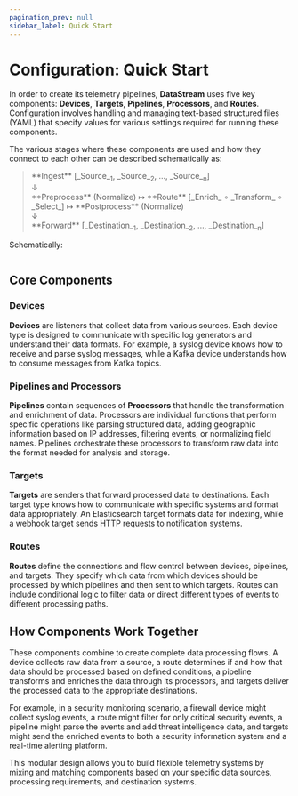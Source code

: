 ```yaml
---
pagination_prev: null
sidebar_label: Quick Start
---
```


# Configuration: Quick Start

In order to create its telemetry pipelines, **DataStream** uses five key components: **Devices**, **Targets**, **Pipelines**, **Processors**, and **Routes**. Configuration involves handling and managing text-based structured files (YAML) that specify values for various settings required for running these components.

The various stages where these components are used and how they connect to each other can be described schematically as:

<blockquote style={{textAlign: "center"}}>
**Ingest** [_Source_<sub>1</sub>, _Source_<sub>2</sub>, &#8230;, _Source_<sub>n</sub>]<br/>
&darr;<br/>
**Preprocess** (Normalize) &map; **Route** [_Enrich_ &compfn; _Transform_ &compfn; _Select_] &map; **Postprocess** (Normalize)<br/>
&darr;<br/>
**Forward** [_Destination_<sub>1</sub>, _Destination_<sub>2</sub>, &#8230;, _Destination_<sub>n</sub>]
</blockquote>

Schematically:

<Image id="data-flow" />

## Core Components

### Devices
**Devices** are listeners that collect data from various sources. Each device type is designed to communicate with specific log generators and understand their data formats. For example, a syslog device knows how to receive and parse syslog messages, while a Kafka device understands how to consume messages from Kafka topics.

### Pipelines and Processors
**Pipelines** contain sequences of **Processors** that handle the transformation and enrichment of data. Processors are individual functions that perform specific operations like parsing structured data, adding geographic information based on IP addresses, filtering events, or normalizing field names. Pipelines orchestrate these processors to transform raw data into the format needed for analysis and storage.

### Targets
**Targets** are senders that forward processed data to destinations. Each target type knows how to communicate with specific systems and format data appropriately. An Elasticsearch target formats data for indexing, while a webhook target sends HTTP requests to notification systems.

### Routes
**Routes** define the connections and flow control between devices, pipelines, and targets. They specify which data from which devices should be processed by which pipelines and then sent to which targets. Routes can include conditional logic to filter data or direct different types of events to different processing paths.

## How Components Work Together

These components combine to create complete data processing flows. A device collects raw data from a source, a route determines if and how that data should be processed based on defined conditions, a pipeline transforms and enriches the data through its processors, and targets deliver the processed data to the appropriate destinations.

For example, in a security monitoring scenario, a firewall device might collect syslog events, a route might filter for only critical security events, a pipeline might parse the events and add threat intelligence data, and targets might send the enriched events to both a security information system and a real-time alerting platform.

This modular design allows you to build flexible telemetry systems by mixing and matching components based on your specific data sources, processing requirements, and destination systems.